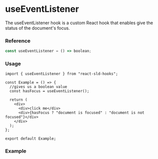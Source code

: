 
<Meta of={useEventListener} title="useEventListener" />

# useEventListener

The useEventListener hook is a custom React hook that enables give the status of the document's focus.

### Reference

```ts
const useEventListener = () => boolean;
```

### Usage

```tsx
import { useEventListener } from "react-sld-hooks";

const Example = () => {
  //gives us a boolean value
  const hasFocus = useEventListener();

  return (
    <div>
      <div>click me</div>
      <div>{hasFocus ? "document is focused" : "document is not focused"}</div>
    </div>
  );
};

export default Example;
```

### Example

<Canvas of={useEventListener.Example_useEventListener} />

